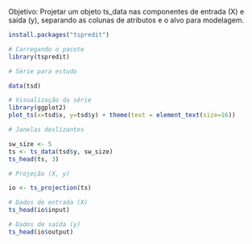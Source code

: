 Objetivo: Projetar um objeto ts_data nas componentes de entrada (X) e saída (y), separando as colunas de atributos e o alvo para modelagem.

```r
install.packages("tspredit")

# Carregando o pacote
library(tspredit) 
```

```r
# Série para estudo

data(tsd)
```

```r
# Visualização da série
library(ggplot2)
plot_ts(x=tsd$x, y=tsd$y) + theme(text = element_text(size=16))
```

```r
# Janelas deslizantes

sw_size <- 5
ts <- ts_data(tsd$y, sw_size)
ts_head(ts, 3)
```

```r
# Projeção (X, y)

io <- ts_projection(ts)
```

```r
# Dados de entrada (X)
ts_head(io$input)
```

```r
# Dados de saída (y)
ts_head(io$output)
```

